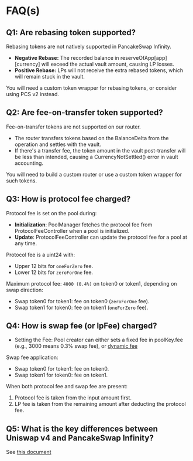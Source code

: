 
# FAQ(s)

## Q1: Are rebasing token supported?

Rebasing tokens are not natively supported in PancakeSwap Infinity.

- **Negative Rebase:** The recorded balance in reserveOfApp[app][currency] will exceed the actual vault amount, causing LP losses.
- **Positive Rebase:** LPs will not receive the extra rebased tokens, which will remain stuck in the vault.

You will need a custom token wrapper for rebasing tokens, or consider using PCS v2 instead.

## Q2: Are fee-on-transfer token supported?

Fee-on-transfer tokens are not supported on our router.

- The router transfers tokens based on the BalanceDelta from the operation and settles with the vault.
- If there's a transfer fee, the token amount in the vault post-transfer will be less than intended, causing a CurrencyNotSettled() error in vault accounting.

You will need to build a custom router or use a custom token wrapper for such tokens.

## Q3: How is protocol fee charged? 

Protocol fee is set on the pool during:

- **Initialization**: PoolManager fetches the protocol fee from ProtocolFeeController when a pool is initialized.
- **Update**: ProtocolFeeController can update the protocol fee for a pool at any time.

Protocol fee is a uint24 with:

- Upper 12 bits for `oneForZero` fee.
- Lower 12 bits for `zeroForOne` fee.

Maximum protocol fee: `4000 (0.4%)` on token0 or token1, depending on swap direction:

- Swap token0 for token1: fee on token0 (`zeroForOne` fee).
- Swap token1 for token0: fee on token1 (`oneForZero` fee).

## Q4: How is swap fee (or lpFee) charged? 

- Setting the Fee: Pool creator can either sets a fixed fee in poolKey.fee (e.g., 3000 means 0.3% swap fee), or [dynamic fee](/contracts/infinity/overview/custom-layer-hook#dynamic-lp-swap-fee)

Swap fee application:

- Swap token0 for token1: fee on token0.
- Swap token1 for token0: fee on token1.

When both protocol fee and swap fee are present:

1. Protocol fee is taken from the input amount first.
2. LP fee is taken from the remaining amount after deducting the protocol fee.


## Q5: What is the key differences between Uniswap v4 and PancakeSwap Infinity?

See [this document](/contracts/infinity/faq/pancakeswap-infinity-vs-uniswap-v4)
